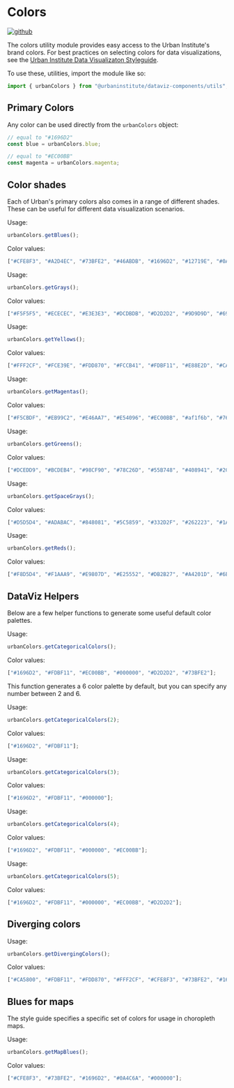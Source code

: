 
<Meta title="utils/urbanColors" />

# Colors

[![github](https://badgen.net/badge/icon/GitHub?icon=github&label)](https://github.com/UrbanInstitute/dataviz-components/blob/main/src/lib/utils/urbanColors.js)

The colors utility module provides easy access to the Urban Institute's brand colors. For best practices on selecting colors for data visualizations, see the [Urban Institute Data Visualizaton Styleguide](https://urbaninstitute.github.io/graphics-styleguide/#color).

To use these, utilities, import the module like so:

```js
import { urbanColors } from "@urbaninstitute/dataviz-components/utils";
```

## Primary Colors

<ColorPalette>
  <ColorItem
    title="Primary Colors"
     subtitle=""
     colors={{
      "blue": urbanColors.blue,
      "gray": urbanColors.gray,
      "black": urbanColors.black,
      "yellow": urbanColors.yellow,
      "magenta": urbanColors.magenta,
      "green": urbanColors.green,
      "space_gray": urbanColors.space_gray,
      "red": urbanColors.red,
    }}
  />

</ColorPalette>

Any color can be used directly from the `urbanColors` object:

```js
// equal to "#1696D2"
const blue = urbanColors.blue;

// equal to "#EC00BB"
const magenta = urbanColors.magenta;
```

## Color shades

Each of Urban's primary colors also comes in a range of different shades. These can be useful for different data visualization scenarios.

<ColorPalette>
  <ColorItem title="Blue shades" subtitle="" colors={urbanColors.getBlues()} />
</ColorPalette>

Usage:

```js
urbanColors.getBlues();
```

Color values:

```js
["#CFE8F3", "#A2D4EC", "#73BFE2", "#46ABDB", "#1696D2", "#12719E", "#0A4C6A", "#062635"];
```

<ColorPalette>
  <ColorItem title="Gray shades" subtitle="" colors={urbanColors.getGrays()} />
</ColorPalette>

Usage:

```js
urbanColors.getGrays();
```

Color values:

```js
["#F5F5F5", "#ECECEC", "#E3E3E3", "#DCDBDB", "#D2D2D2", "#9D9D9D", "#696969", "#353535"];
```

<ColorPalette>
  <ColorItem title="Yellow shades" subtitle="" colors={urbanColors.getYellows()} />
</ColorPalette>

Usage:

```js
urbanColors.getYellows();
```

Color values:

```js
["#FFF2CF", "#FCE39E", "#FDD870", "#FCCB41", "#FDBF11", "#E88E2D", "#CA5800", "#843215"];
```

<ColorPalette>
  <ColorItem title="Magenta shades" subtitle="" colors={urbanColors.getMagentas()} />
</ColorPalette>

Usage:

```js
urbanColors.getMagentas();
```

Color values:

```js
["#F5CBDF", "#EB99C2", "#E46AA7", "#E54096", "#EC00BB", "#af1f6b", "#761548", "#351123"];
```

<ColorPalette>
  <ColorItem title="Green shades" subtitle="" colors={urbanColors.getGreens()} />
</ColorPalette>

Usage:

```js
urbanColors.getGreens();
```

Color values:

```js
["#DCEDD9", "#BCDEB4", "#98CF90", "#78C26D", "#55B748", "#408941", "#2C5C2D", "#1A2E19"];
```

<ColorPalette>
  <ColorItem title="Space gray shades" subtitle="" colors={urbanColors.getSpaceGrays()} />
</ColorPalette>

Usage:

```js
urbanColors.getSpaceGrays();
```

Color values:

```js
["#D5D5D4", "#ADABAC", "#848081", "#5C5859", "#332D2F", "#262223", "#1A1717", "#0E0C0D"];
```

<ColorPalette>
  <ColorItem title="Red shades" subtitle="" colors={urbanColors.getReds()} />
</ColorPalette>

Usage:

```js
urbanColors.getReds();
```

Color values:

```js
["#F8D5D4", "#F1AAA9", "#E9807D", "#E25552", "#DB2B27", "#A4201D", "#6E1614", "#1A2E19"];
```

## DataViz Helpers

Below are a few helper functions to generate some useful default color palettes.

<ColorPalette>
  <ColorItem title="Categorical colors" subtitle="" colors={urbanColors.getCategoricalColors()} />
</ColorPalette>

Usage:

```js
urbanColors.getCategoricalColors();
```

Color values:

```js
["#1696D2", "#FDBF11", "#EC00BB", "#000000", "#D2D2D2", "#73BFE2"];
```

This function generates a 6 color palette by default, but you can specify any number between 2 and 6.

<ColorPalette>
  <ColorItem
    title="Categorical colors"
    subtitle="2 colors"
    colors={urbanColors.getCategoricalColors(2)}
  />
</ColorPalette>

Usage:

```js
urbanColors.getCategoricalColors(2);
```

Color values:

```js
["#1696D2", "#FDBF11"];
```

<ColorPalette>
  <ColorItem
    title="Categorical colors"
    subtitle="3 colors"
    colors={urbanColors.getCategoricalColors(3)}
  />
</ColorPalette>

Usage:

```js
urbanColors.getCategoricalColors(3);
```

Color values:

```js
["#1696D2", "#FDBF11", "#000000"];
```

<ColorPalette>
  <ColorItem
    title="Categorical colors"
    subtitle="4 colors"
    colors={urbanColors.getCategoricalColors(4)}
  />
</ColorPalette>

Usage:

```js
urbanColors.getCategoricalColors(4);
```

Color values:

```js
["#1696D2", "#FDBF11", "#000000", "#EC00BB"];
```

<ColorPalette>
  <ColorItem
    title="Categorical colors"
    subtitle="5 colors"
    colors={urbanColors.getCategoricalColors(5)}
  />
</ColorPalette>

Usage:

```js
urbanColors.getCategoricalColors(5);
```

Color values:

```js
["#1696D2", "#FDBF11", "#000000", "#EC00BB", "#D2D2D2"];
```

## Diverging colors

<ColorPalette>
  <ColorItem
    title="Diverging colors"
    subtitle="Useful for maps with diverging data"
    colors={urbanColors.getDivergingColors()}
  />
</ColorPalette>

Usage:

```js
urbanColors.getDivergingColors();
```

Color values:

```js
["#CA5800", "#FDBF11", "#FDD870", "#FFF2CF", "#CFE8F3", "#73BFE2", "#1696D2", "#0A4C6A"];
```

## Blues for maps

The style guide specifies a specific set of colors for usage in choropleth maps.

<ColorPalette>
  <ColorItem title="Blue colors for maps" subtitle="" colors={urbanColors.getMapBlues()} />
</ColorPalette>

Usage:

```js
urbanColors.getMapBlues();
```

Color values:

```js
["#CFE8F3", "#73BFE2", "#1696D2", "#0A4C6A", "#000000"];
```
